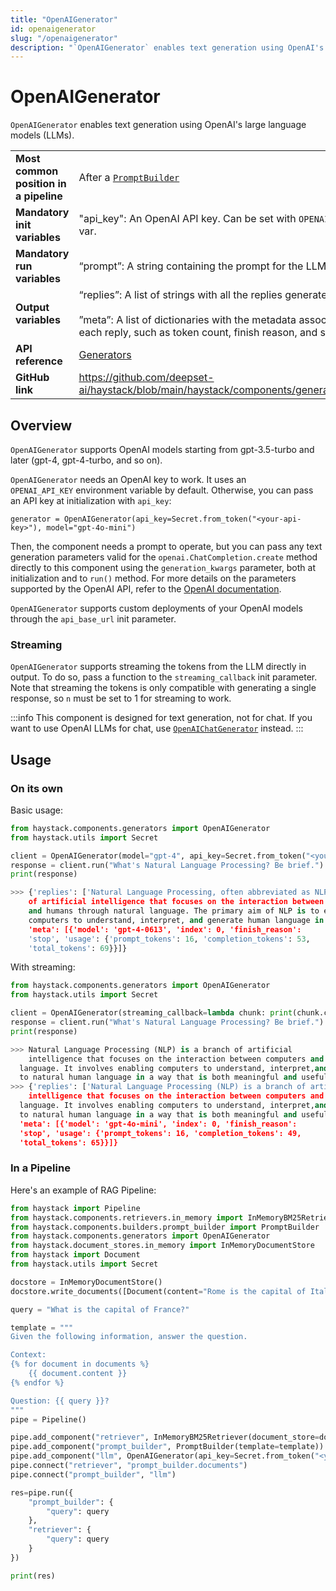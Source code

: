 ```yaml
---
title: "OpenAIGenerator"
id: openaigenerator
slug: "/openaigenerator"
description: "`OpenAIGenerator` enables text generation using OpenAI's large language models (LLMs)."
---
```


# OpenAIGenerator

`OpenAIGenerator` enables text generation using OpenAI's large language models (LLMs).

|  |  |
| --- | --- |
| **Most common position in a pipeline** | After a [`PromptBuilder`](/docs/pipeline-components/builders/promptbuilder.mdx) |
| **Mandatory init variables** | "api_key": An OpenAI API key. Can be set with `OPENAI_API_KEY` env var. |
| **Mandatory run variables** | “prompt”: A string containing the prompt for the LLM |
| **Output variables** | “replies”: A list of strings with all the replies generated by the LLM  <br /> <br />”meta”: A list of dictionaries with the metadata associated with each reply, such as token count, finish reason, and so on |
| **API reference** | [Generators](/reference/generators-api) |
| **GitHub link** | https://github.com/deepset-ai/haystack/blob/main/haystack/components/generators/openai.py |

## Overview

`OpenAIGenerator` supports OpenAI models starting from gpt-3.5-turbo and later (gpt-4, gpt-4-turbo, and so on).

`OpenAIGenerator` needs an OpenAI key to work. It uses an `OPENAI_API_KEY` environment variable by default. Otherwise, you can pass an API key at initialization with `api_key`:

```
generator = OpenAIGenerator(api_key=Secret.from_token("<your-api-key>"), model="gpt-4o-mini")
```

Then, the component needs a prompt to operate, but you can pass any text generation parameters valid for the `openai.ChatCompletion.create` method directly to this component using the `generation_kwargs` parameter, both at initialization and to `run()` method. For more details on the parameters supported by the OpenAI API, refer to the [OpenAI documentation](https://platform.openai.com/docs/api-reference/chat).

`OpenAIGenerator` supports custom deployments of your OpenAI models through the `api_base_url` init parameter.

### Streaming

`OpenAIGenerator` supports streaming the tokens from the LLM directly in output. To do so, pass a function to the `streaming_callback` init parameter. Note that streaming the tokens is only compatible with generating a single response, so `n` must be set to 1 for streaming to work.

:::info
This component is designed for text generation, not for chat. If you want to use OpenAI LLMs for chat, use [`OpenAIChatGenerator`](openaichatgenerator.mdx) instead.
:::

## Usage

### On its own

Basic usage:

```python
from haystack.components.generators import OpenAIGenerator
from haystack.utils import Secret

client = OpenAIGenerator(model="gpt-4", api_key=Secret.from_token("<your-api-key>"))
response = client.run("What's Natural Language Processing? Be brief.")
print(response)

>>> {'replies': ['Natural Language Processing, often abbreviated as NLP, is a field
    of artificial intelligence that focuses on the interaction between computers
    and humans through natural language. The primary aim of NLP is to enable
    computers to understand, interpret, and generate human language in a valuable way.'],
    'meta': [{'model': 'gpt-4-0613', 'index': 0, 'finish_reason':
    'stop', 'usage': {'prompt_tokens': 16, 'completion_tokens': 53,
    'total_tokens': 69}}]}
```

With streaming:

```python
from haystack.components.generators import OpenAIGenerator
from haystack.utils import Secret

client = OpenAIGenerator(streaming_callback=lambda chunk: print(chunk.content, end="", flush=True))
response = client.run("What's Natural Language Processing? Be brief.")
print(response)

>>> Natural Language Processing (NLP) is a branch of artificial
	intelligence that focuses on the interaction between computers and human
  language. It involves enabling computers to understand, interpret,and respond
  to natural human language in a way that is both meaningful and useful.
>>> {'replies': ['Natural Language Processing (NLP) is a branch of artificial
	intelligence that focuses on the interaction between computers and human
  language. It involves enabling computers to understand, interpret,and respond
  to natural human language in a way that is both meaningful and useful.'],
  'meta': [{'model': 'gpt-4o-mini', 'index': 0, 'finish_reason':
  'stop', 'usage': {'prompt_tokens': 16, 'completion_tokens': 49,
  'total_tokens': 65}}]}
```

### In a Pipeline

Here's an example of RAG Pipeline:

```python
from haystack import Pipeline
from haystack.components.retrievers.in_memory import InMemoryBM25Retriever
from haystack.components.builders.prompt_builder import PromptBuilder
from haystack.components.generators import OpenAIGenerator
from haystack.document_stores.in_memory import InMemoryDocumentStore
from haystack import Document
from haystack.utils import Secret

docstore = InMemoryDocumentStore()
docstore.write_documents([Document(content="Rome is the capital of Italy"), Document(content="Paris is the capital of France")])

query = "What is the capital of France?"

template = """
Given the following information, answer the question.

Context:
{% for document in documents %}
    {{ document.content }}
{% endfor %}

Question: {{ query }}?
"""
pipe = Pipeline()

pipe.add_component("retriever", InMemoryBM25Retriever(document_store=docstore))
pipe.add_component("prompt_builder", PromptBuilder(template=template))
pipe.add_component("llm", OpenAIGenerator(api_key=Secret.from_token("<your-api-key>"))
pipe.connect("retriever", "prompt_builder.documents")
pipe.connect("prompt_builder", "llm")

res=pipe.run({
    "prompt_builder": {
        "query": query
    },
    "retriever": {
        "query": query
    }
})

print(res)
```
